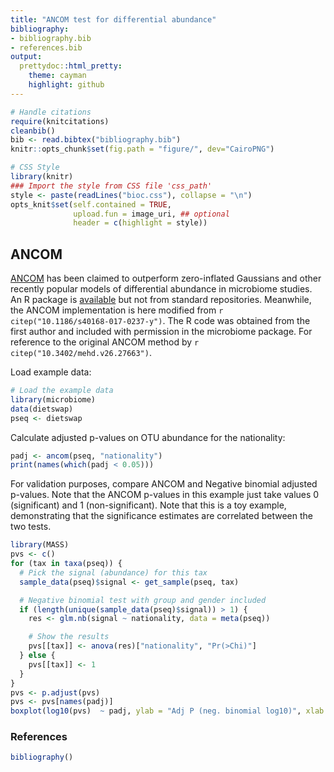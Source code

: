 ```yaml
---
title: "ANCOM test for differential abundance"
bibliography: 
- bibliography.bib
- references.bib
output: 
  prettydoc::html_pretty:
    theme: cayman
    highlight: github
---
```

<!--
  %\VignetteEngine{knitr::rmarkdown}
  %\VignetteIndexEntry{microbiome tutorial - comparisons}
  %\usepackage[utf8]{inputenc}
  %\VignetteEncoding{UTF-8}  
-->

```r
# Handle citations
require(knitcitations)
cleanbib()
bib <- read.bibtex("bibliography.bib")
knitr::opts_chunk$set(fig.path = "figure/", dev="CairoPNG")

# CSS Style
library(knitr)
### Import the style from CSS file 'css_path' 
style <- paste(readLines("bioc.css"), collapse = "\n")
opts_knit$set(self.contained = TRUE,
              upload.fun = image_uri, ## optional
              header = c(highlight = style))
```

## ANCOM

[ANCOM](https://www.ncbi.nlm.nih.gov/pmc/articles/PMC4450248/) has been claimed to outperform zero-inflated Gaussians and other recently popular models of differential abundance in microbiome studies. An R package is [available](https://www.niehs.nih.gov/research/resources/software/biostatistics/ancom/index.cfm) but not from standard repositories. Meanwhile, the ANCOM implementation is here modified from `r citep("10.1186/s40168-017-0237-y")`. The R code was obtained from the first author and included with permission in the microbiome package. For reference to the original ANCOM method by `r citep("10.3402/mehd.v26.27663")`.

Load example data:

```r
# Load the example data
library(microbiome)
data(dietswap)
pseq <- dietswap
```

Calculate adjusted p-values on OTU abundance for the nationality:

```r
padj <- ancom(pseq, "nationality")
print(names(which(padj < 0.05)))
```


For validation purposes, compare ANCOM and Negative binomial adjusted p-values. Note that the ANCOM p-values in this example just take values 0 (significant) and 1 (non-significant). Note that this is a toy example, demonstrating that the significance estimates are correlated between the two tests. 

```r
library(MASS)
pvs <- c()
for (tax in taxa(pseq)) { 
  # Pick the signal (abundance) for this tax
  sample_data(pseq)$signal <- get_sample(pseq, tax)

  # Negative binomial test with group and gender included
  if (length(unique(sample_data(pseq)$signal)) > 1) {
    res <- glm.nb(signal ~ nationality, data = meta(pseq))

    # Show the results
    pvs[[tax]] <- anova(res)["nationality", "Pr(>Chi)"]
  } else {
    pvs[[tax]] <- 1
  }
}
pvs <- p.adjust(pvs)
pvs <- pvs[names(padj)]
boxplot(log10(pvs)  ~ padj, ylab = "Adj P (neg. binomial log10)", xlab = "Adj P (ANCOM)", main = "ANCOM vs. Negative binomial")
```

### References

```r
bibliography()
```

